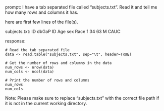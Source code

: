 prompt:
I have a tab separated file called "subjects.txt". Read it and tell me how many rows and columns it has. 

here are first few lines of the file(s).

subjects.txt:
ID	dbGaP ID	Age	sex	Race
1	34	63	M	CAUC


response:
```
# Read the tab separated file
data <- read.table("subjects.txt", sep="\t", header=TRUE)

# Get the number of rows and columns in the data
num_rows <- nrow(data)
num_cols <- ncol(data)

# Print the number of rows and columns
num_rows
num_cols
```
Note: Please make sure to replace "subjects.txt" with the correct file path if it is not in the current working directory.
